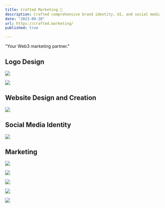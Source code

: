 ```yaml
---
title: Crafted Marketing 🍊
description: Crafted comprehensive brand identity, UI, and social media visuals for Crafted Marketing, a Web3 marketing partner.
date: "2023-09-20"
url: https://crafted.marketing/
published: true

---
```


"Your Web3 marketing partner."

## Logo Design

![](/crafted-logo-set.png)

![](/crafted-logo.png)

## Website Design and Creation

![](/crafted-ui.jpeg)

## Social Media Identity

![](/crafted-rs.jpeg)

## Marketing

![](/crafted-comm-1.jpg)

![](/crafted-comm-2.jpg)

![](/crafted-comm-3.jpg)

![](/crafted-comm-4.jpg)

![](/crafted-bento.png)
